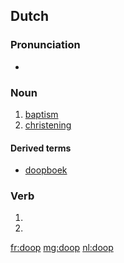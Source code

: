 ==Dutch==
{{wikipedia|doop (sacrament)|lang=nl}}

===Pronunciation===
* {{rhymes|oːp|lang=nl}}

===Noun===
{{head|nl|noun|g=m|plural|dopen}}

# [[baptism]]
# [[christening]]

====Derived terms====
* [[doopboek]]

===Verb===
{{head|nl}}

# {{nl-verb-form|p=1|n=sg|t=pres|m=ind|dopen}}
# {{nl-verb-form|m=imp|dopen}}

[[fr:doop]]
[[mg:doop]]
[[nl:doop]]